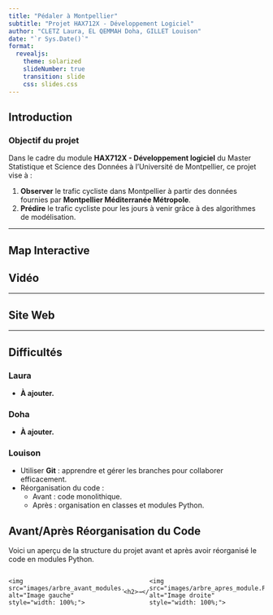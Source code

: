 ```yaml
---
title: "Pédaler à Montpellier"
subtitle: "Projet HAX712X - Développement Logiciel"
author: "CLETZ Laura, EL QEMMAH Doha, GILLET Louison"
date: "`r Sys.Date()`"
format: 
  revealjs:
    theme: solarized
    slideNumber: true
    transition: slide
    css: slides.css
---
```


## Introduction

### Objectif du projet

Dans le cadre du module **HAX712X - Développement logiciel** du Master Statistique et Science des Données à l'Université de Montpellier, ce projet vise à :

1. **Observer** le trafic cycliste dans Montpellier à partir des données fournies par **Montpellier Méditerranée Métropole**.
2. **Prédire** le trafic cycliste pour les jours à venir grâce à des algorithmes de modélisation.

---

## Map Interactive

## Vidéo

---

## Site Web

---

## Difficultés

### Laura

- **À ajouter.**

### Doha

- **À ajouter.**

### Louison

- Utiliser **Git** : apprendre et gérer les branches pour collaborer efficacement.
- Réorganisation du code :
  - Avant : code monolithique.
  - Après : organisation en classes et modules Python.

## Avant/Après Réorganisation du Code

Voici un aperçu de la structure du projet avant et après avoir réorganisé le code en modules Python. 

<div style="display: flex; justify-content: space-between; align-items: center;">
  <div style="text-align: left; width: 45%;">
    <img src="images/arbre_avant_modules.PNG" alt="Image gauche" style="width: 100%;">
  </div>
  
  <div style="width: 10%; text-align: center;">
    <h2>→</h2>
  </div>
  
  <div style="text-align: left; width: 45%;">
    <img src="images/arbre_apres_module.PNG" alt="Image droite" style="width: 100%;">
  </div>
</div>



